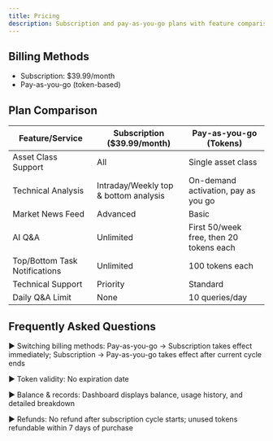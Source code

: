 ```yaml
---
title: Pricing
description: Subscription and pay-as-you-go plans with feature comparison.
---
```



## Billing Methods
- Subscription: $39.99/month
- Pay-as-you-go (token-based)

## Plan Comparison

| Feature/Service | <span class="highlight-blue">Subscription ($39.99/month)</span> | <span class="highlight-orange">Pay-as-you-go (Tokens)</span> |
| --- | --- | --- |
| Asset Class Support | <span class="positive">All</span> | Single asset class |
| Technical Analysis | <span class="positive">Intraday/Weekly top & bottom analysis</span> | On-demand activation, pay as you go |
| Market News Feed | <span class="positive">Advanced</span> | Basic |
| AI Q&A | <span class="positive">Unlimited</span> | First 50/week free, then 20 tokens each |
| Top/Bottom Task Notifications | <span class="positive">Unlimited</span> | 100 tokens each |
| Technical Support | <span class="positive">Priority</span> | Standard |
| Daily Q&A Limit | <span class="positive">None</span> | <span class="negative">10 queries/day</span> |

## Frequently Asked Questions
▶ Switching billing methods: Pay-as-you-go → Subscription takes effect immediately; Subscription → Pay-as-you-go takes effect after current cycle ends

▶ Token validity: No expiration date

▶ Balance & records: Dashboard displays balance, usage history, and detailed breakdown

▶ Refunds: No refund after subscription cycle starts; unused tokens refundable within 7 days of purchase

